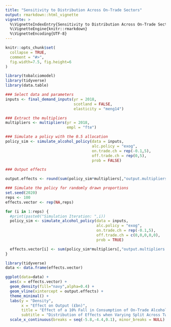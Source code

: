```yaml
---
title: "Sensitivity to Distribution Across On-Trade Sectors"
output: rmarkdown::html_vignette
vignette: >
  %\VignetteIndexEntry{Sensitivity to Distribution Across On-Trade Sectors}
  %\VignetteEngine{knitr::rmarkdown}
  %\VignetteEncoding{UTF-8}
---
```


```r
knitr::opts_chunk$set(
  collapse = TRUE,
  comment = "#>",
  fig.width=7.5, fig.height=6
)
```

```r
library(tobalciomodel)
library(tidyverse)
library(data.table)
```




```r

### Select data and parameters
inputs <- final_demand_inputs(yr = 2018,
                              scotland = FALSE,
                              elasticity = "meng14")

### Extract the multipliers
multipliers <- multipliers(yr = 2018,
                           empl = "fte")
```

```r
### Simulate a policy with the 0.5 allocation
policy_sim <- simulate_alcohol_policy(data = inputs,
                                      alc.policy = "exog",
                                      on.trade.ch = rep(-0.1,5),
                                      off.trade.ch = rep(0,5),
                                      prob = FALSE)

### Output effects

output.effects <- round(sum(policy_sim*multipliers[,"output.multipliers.type1"]),3)
```

```r
### Simulate the policy for randomly drawn proportions
set.seed(2020)
reps <- 100
effects.vector <- rep(NA,reps)

for (i in 1:reps) {
  #print(paste0("Simulation Iteration: ",i))
  policy_sim <- simulate_alcohol_policy(data = inputs,
                                        alc.policy = "exog",
                                        on.trade.ch = rep(-0.1,5),
                                        off.trade.ch = c(0,0,0,0,0),
                                        prob = TRUE)

  effects.vector[i] <- sum(policy_sim*multipliers[,"output.multipliers.type1"])
}

library(tidyverse)
data <- data.frame(effects.vector)

ggplot(data=data) +
  aes(x = effects.vector) +
  geom_density(fill="navy",alpha=0.4) +
  geom_vline(xintercept = output.effects) +
  theme_minimal() +
  labs(y = "Density",
       x = "Effect on Output (£bn)",
       title = "Effect of a 10% Fall in Consumption of On-Trade Alcohol Products",
       subtitle = "Distribution of Effects when Varying Split Across Two On-Trade Sectors") +
  scale_x_continuous(breaks = seq(-5.8,-4.4,0.1), minor_breaks = NULL)
```


